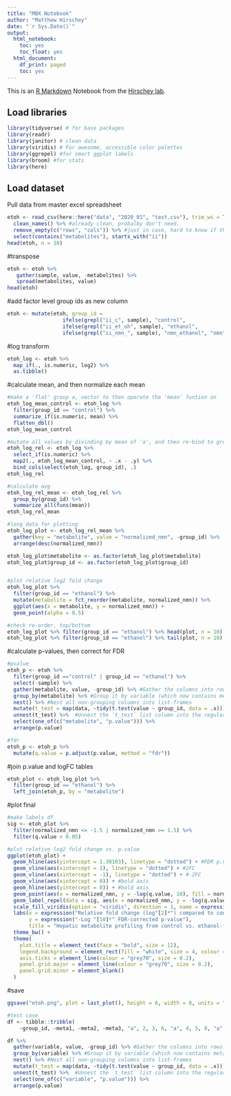 ```yaml
---
title: "MBX Notebook"
author: "Matthew Hirschey"
date: "`r Sys.Date()`"
output:
  html_notebook:
    toc: yes
    toc_float: yes
  html_document:
    df_print: paged
    toc: yes
---
```


This is an [R Markdown](http://rmarkdown.rstudio.com) Notebook from the [Hirschey lab](http://www.hirscheylab.org).

## Load libraries
```r
library(tidyverse) # for base packages
library(readr)
library(janitor) # clean data
library(viridis) # For awesome, accessible color palettes
library(ggrepel) #for smart ggplot labels
library(broom) #for stats
library(here)

```

## Load dataset
Pull data from master excel spreadsheet
```r
etoh <- read_csv(here::here("data", "2020_01", "test.csv"), trim_ws = TRUE) %>% 
  clean_names() %>% #already clean, probalby don't need.
  remove_empty(c("rows", "cols")) %>% #just in case, hard to know if there are empties
  select(contains("metabolites"), starts_with("ii")) 
head(etoh, n = 10)
```
#transpose
```r
etoh <- etoh %>% 
   gather(sample, value, -metabolites) %>% 
   spread(metabolites, value)
head(etoh)
```
#add factor level group ids as new column

```r
etoh <- mutate(etoh, group_id = 
                  ifelse(grepl("ii_c", sample), "control",
                  ifelse(grepl("ii_et_oh", sample), "ethanol", 
                  ifelse(grepl("ii_nmn_", sample), "nmn_ethanol", "nmn"))))
```
#log transform
```r
etoh_log <- etoh %>%
  map_if(., is.numeric, log2) %>% 
  as.tibble()

```


#calculate mean, and then normalize each mean
```r
#make a 'flat' group a, vector to then operate the 'mean' funtion on
etoh_log_mean_control <- etoh_log %>%
  filter(group_id == "control") %>%
  summarize_if(is.numeric, mean) %>% 
  flatten_dbl()
etoh_log_mean_control

#mutate all values by divinding by mean of 'a', and then re-bind to group ID
etoh_log_rel <- etoh_log %>%
  select_if(is.numeric) %>%
  map2(., etoh_log_mean_control, ~ .x - .y) %>%
  bind_cols(select(etoh_log, group_id), .)
etoh_log_rel

#calculate avg
etoh_log_rel_mean <- etoh_log_rel %>% 
  group_by(group_id) %>% 
  summarize_all(funs(mean))
etoh_log_rel_mean

#long data for plotting
etoh_log_plot <- etoh_log_rel_mean %>% 
  gather(key = "metabolite", value = "normalized_nmn", -group_id) %>% 
  arrange(desc(normalized_nmn))

etoh_log_plot$metabolite <- as.factor(etoh_log_plot$metabolite)
etoh_log_plot$group_id <- as.factor(etoh_log_plot$group_id)


#plot relative log2 fold change
etoh_log_plot %>% 
  filter(group_id == "ethanol") %>% 
  mutate(metabolite = fct_reorder(metabolite, normalized_nmn)) %>% 
  ggplot(aes(x = metabolite, y = normalized_nmn)) +
  geom_point(alpha = 0.5)

#check re-order, top/bottom
etoh_log_plot %>% filter(group_id == "ethanol") %>% head(plot, n = 10)
etoh_log_plot %>% filter(group_id == "ethanol") %>% tail(plot, n = 10)
```
#calculate p-values, then correct for FDR
```r
#pvalue
etoh_p <- etoh %>%
  filter(group_id =="control" | group_id == "ethanol") %>% 
  select(-sample) %>% 
  gather(metabolite, value, -group_id) %>% #Gather the columns into rows.
  group_by(metabolite) %>% #Group it by variable (which now contains meta1, meta2, metax)
  nest() %>% #Nest all non-grouping columns into list-frames
  mutate(t_test = map(data, ~tidy(t.test(value ~ group_id, data = .x)))) %>% #Create a new variable called t_test with `mutate` assign it the value resulting from maping the function `t.test` over each element of data, using the formula interface to run `value ~ group_id`.  Use `tidy` to format  that result into a data frame.
  unnest(t_test) %>%  #Unnest the `t_test` list column into the regular data frame.
  select(one_of(c("metabolite", "p.value"))) %>% 
  arrange(p.value)

#fdr
etoh_p <- etoh_p %>%
  mutate(q.value = p.adjust(p.value, method = "fdr"))
```

#join p.value and logFC tables
```r
etoh_plot <- etoh_log_plot %>% 
  filter(group_id == "ethanol") %>% 
  left_join(etoh_p, by = "metabolite")
```

#plot final
```r
#make labels df
sig <- etoh_plot %>% 
  filter(normalized_nmn <= -1.5 | normalized_nmn >= 1.5) %>% 
  filter(q.value < 0.05)

#plot relative log2 fold change vs. p.value
ggplot(etoh_plot) +
  geom_hline(aes(yintercept = 1.30103), linetype = "dotted") + #FDR p.value 0.05
  geom_vline(aes(xintercept = 1), linetype = "dotted") + #2FC
  geom_vline(aes(xintercept = -1), linetype = "dotted") + #-2FC
  geom_vline(aes(xintercept = 0)) + #bold axis
  geom_hline(aes(yintercept = 0)) + #bold axis
  geom_point(aes(x = normalized_nmn, y = -log(q.value, 10), fill = normalized_nmn), alpha = 0.8, size = 4, shape = 21, color = "black") +
  geom_label_repel(data = sig, aes(x = normalized_nmn, y = -log(q.value, 10), label = metabolite), alpha = 0.8, size = 3, segment.size = 0.3, point.padding = 0.8) +
  scale_fill_viridis(option = "viridis", direction = 1, name = expression("Log"[2]*"FC")) +
  labs(x = expression("Relative fold change (log"[2]*") compared to control"), 
       y = expression("-Log "[10]*" FDR-corrected p-value"), 
       title = "Hepatic metabolite profiling from control vs. ethanol-fed mice") +
  theme_bw() + 
  theme(
    plot.title = element_text(face = "bold", size = 12),
    legend.background = element_rect(fill = "white", size = 4, colour = "white"),
    axis.ticks = element_line(colour = "grey70", size = 0.2),
    panel.grid.major = element_line(colour = "grey70", size = 0.2),
    panel.grid.minor = element_blank()
  ) 

```
#save
```r
ggsave("etoh.png", plot = last_plot(), height = 6, width = 8, units = "in", dpi = 600)
```

```r
#test case
df <- tibble::tribble(
    ~group_id, ~meta1, ~meta2, ~meta3, "a", 2, 3, 6, "a", 4, 5, 8, "a", 3, 5, 9, "b", 3, 8, 1, "b", 3, 4, 1, "b", 2, 2, 2)

df %>% 
  gather(variable, value, -group_id) %>% #Gather the columns into rows.
  group_by(variable) %>% #Group it by variable (which now contains meta1, meta2, metax)
  nest() %>% #Nest all non-grouping columns into list-frames
  mutate(t_test = map(data, ~tidy(t.test(value ~ group_id, data = .x)))) %>% #Create a new variable called t_test with `mutate` assign it the value resulting from maping the function `t.test` over each element of data, using the formula interface to run `value ~ group_id`.  Use `tidy` to format  that result into a data frame.
  unnest(t_test) %>%  #Unnest the `t_test` list column into the regular data frame.
  select(one_of(c("variable", "p.value"))) %>% 
  arrange(p.value)


```

